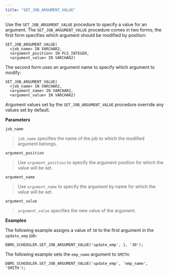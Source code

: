 ```yaml
---
title: "SET_JOB_ARGUMENT_VALUE"
---
```




Use the `SET_JOB_ARGUMENT_VALUE` procedure to specify a value for an argument. The `SET_JOB_ARGUMENT_VALUE` procedure comes in two forms; the first form specifies which argument should be modified by position:

    SET_JOB_ARGUMENT_VALUE(
      <job_name> IN VARCHAR2,
      <argument_position> IN PLS_INTEGER,
      <argument_value> IN VARCHAR2)

The second form uses an argument name to specify which argument to modify:

    SET_JOB_ARGUMENT_VALUE(
      <job_name> IN VARCHAR2,
      <argument_name> IN VARCHAR2,
      <argument_value> IN VARCHAR2)

Argument values set by the `SET_JOB_ARGUMENT_VALUE` procedure override any values set by default.

**Parameters**

`job_name`

> `job_name` specifies the name of the job to which the modified argument belongs.

`argument_position`

> Use `argument_position` to specify the argument position for which the value will be set.

`argument_name`

> Use `argument_name` to specify the argument by name for which the value will be set.

`argument_value`

> `argument_value` specifies the new value of the argument.

**Examples**

The following example assigns a value of `30` to the first argument in the `update_emp` job:

    DBMS_SCHEDULER.SET_JOB_ARGUMENT_VALUE('update_emp', 1, '30');

The following example sets the `emp_name` argument to `SMITH`:

    DBMS_SCHEDULER.SET_JOB_ARGUMENT_VALUE('update_emp', 'emp_name', 'SMITH');
